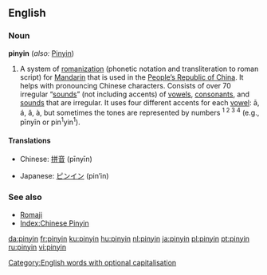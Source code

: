 ==English==

===Noun===
{{wikipedia}}
'''pinyin''' (''also:'' [[Pinyin]])<!--Collins only gives upper, M-W only gives lower, Encarta gives both but puts upper first-->
# A system of [[romanization]] (phonetic notation and transliteration to roman script) for [[Mandarin]] that is used in the [[People's Republic of China|People’s Republic of China]]. It helps with pronouncing Chinese characters. Consists of over 70 irregular “[[sounds]]” (not including accents) of [[vowel|vowels]], [[consonant]]s, and [[sounds]] that are irregular. It uses four different accents for each [[vowel]]: ā, á, ǎ, à, but sometimes the tones are represented by numbers <sup>1 2 3 4</sup> (e.g., pīnyīn or pin<sup>1</sup>yin<sup>1</sup>).

====Translations====
{{top}}
*Chinese: [[拼音]] (pīnyīn)
{{mid}}
*Japanese: [[ピンイン]] (pin’in)
{{bottom}}

===See also===
*[[Romaji]]
*[[Index:Chinese Pinyin]]

[[Category:English words with optional capitalisation]]

[[da:pinyin]]
[[fr:pinyin]]
[[ku:pinyin]]
[[hu:pinyin]]
[[nl:pinyin]]
[[ja:pinyin]]
[[pl:pinyin]]
[[pt:pinyin]]
[[ru:pinyin]]
[[vi:pinyin]]